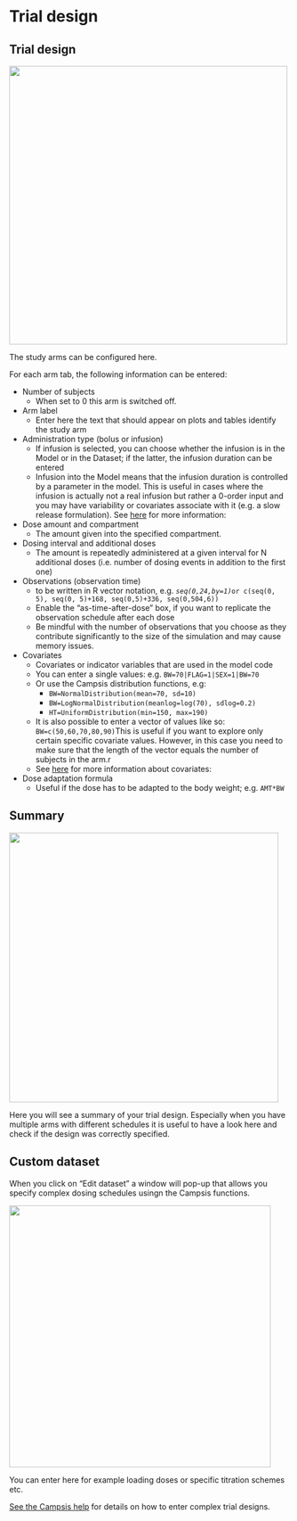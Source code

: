# Trial design

## Trial design

![](pictures/trial_design.png){width="500"}

The study arms can be configured here.

For each arm tab, the following information can be entered:

-   Number of subjects
    -   When set to 0 this arm is switched off.
-   Arm label
    -   Enter here the text that should appear on plots and tables identify the study arm
-   Administration type (bolus or infusion)
    -   If infusion is selected, you can choose whether the infusion is in the Model or in the Dataset; if the latter, the infusion duration can be entered
    -   Infusion into the Model means that the infusion duration is controlled by a parameter in the model. This is useful in cases where the infusion is actually not a real infusion but rather a 0-order input and you may have variability or covariates associate with it (e.g. a slow release formulation). See [here](https://calvagone.github.io/campsis.doc/articles/v06_infusions.html) for more information:
-   Dose amount and compartment
    -   The amount given into the specified compartment.
-   Dosing interval and additional doses
    -   The amount is repeatedly administered at a given interval for N additional doses (i.e. number of dosing events in addition to the first one)
-   Observations (observation time)
    -   to be written in R vector notation, e.g. *`seq(0,24,by=1)`*`or c(seq(0, 5), seq(0, 5)+168, seq(0,5)+336, seq(0,504,6))`
    -   Enable the "as-time-after-dose" box, if you want to replicate the observation schedule after each dose
    -   Be mindful with the number of observations that you choose as they contribute significantly to the size of the simulation and may cause memory issues.
-   Covariates
    -   Covariates or indicator variables that are used in the model code
    -   You can enter a single values: e.g. `BW=70|FLAG=1|SEX=1|BW=70`
    -   Or use the Campsis distribution functions, e.g:
        -   `BW=NormalDistribution(mean=70, sd=10)`
        -   `BW=LogNormalDistribution(meanlog=log(70), sdlog=0.2)`
        -   `HT=UniformDistribution(min=150, max=190)`
    -   It is also possible to enter a vector of values like so: `BW=c(50,60,70,80,90)`This is useful if you want to explore only certain specific covariate values. However, in this case you need to make sure that the length of the vector equals the number of subjects in the arm.r
    -   See [here](https://calvagone.github.io/campsis.doc/articles/v03_covariates.html) for more information about covariates:
-   Dose adaptation formula
    -   Useful if the dose has to be adapted to the body weight; e.g. `AMT*BW`

## Summary

![](pictures/design_summary.png){width="484"}

Here you will see a summary of your trial design. Especially when you have multiple arms with different schedules it is useful to have a look here and check if the design was correctly specified.

## Custom dataset

When you click on "Edit dataset" a window will pop-up that allows you specify complex dosing schedules usingn the Campsis functions.

![](pictures/custom_design.png){width="470"}

You can enter here for example loading doses or specific titration schemes etc.

[See the Campsis help](https://calvagone.github.io/campsis.doc/articles/v01_dataset.html) for details on how to enter complex trial designs.
